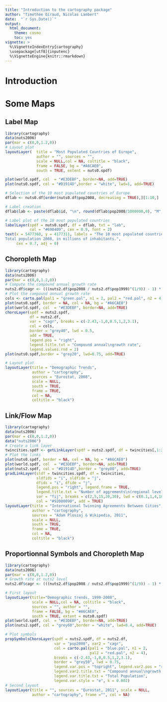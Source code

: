 ```yaml
---
title: "Introduction to the cartography package"
author: "Timothée Giraud, Nicolas Lambert"
date:  "`r Sys.Date()`"
output: 
  html_document: 
    theme: cosmo
    toc: yes
vignette: >
  %\VignetteIndexEntry{cartography}
  \usepackage[utf8]{inputenc}
  %\VignetteEngine{knitr::rmarkdown}
---
```


# Introduction


# Some Maps

## Label Map 
```r
library(cartography)
data(nuts2006)
par(mar = c(0,0,1.2,0))
# Layout plot
layoutLayer(  title = "Most Populated Countries of Europe",
              author = "", sources = "",
              scale = NULL,col = NA, coltitle = "black",
              frame = FALSE, bg = "#A6CAE0",
              south = TRUE, extent = nuts0.spdf)

plot(world.spdf, col  = "#E3DEBF", border=NA, add=TRUE)
plot(nuts0.spdf, col = "#D1914D",border = "white", lwd=1, add=TRUE)

# Selection of the 10 most populated countries of Europe
dflab <- nuts0.df[order(nuts0.df$pop2008, decreasing = TRUE),][1:10,]

# Label creation
dflab$lab <- paste(dflab$id, "\n", round(dflab$pop2008/1000000,0), "M", sep ="")

# Label plot of the 10 most populated countries
labelLayer(spdf = nuts0.spdf, df = dflab, txt = "lab",
           col = "#690409", cex = 0.9, font = 2)
text(x = 5477360, y = 4177311, labels = "The 10 most populated countries of Europe
Total population 2008, in millions of inhabitants.",
     cex = 0.7, adj = 0)

```

## Choropleth Map
```r
library(cartography)
data(nuts2006)
par(mar = c(0,0,1.2,0))
# Compute the compound annual growth rate
nuts2.df$cagr <- (((nuts2.df$pop2008 / nuts2.df$pop1999)^(1/9)) - 1) * 100
# Plot the compound annual growth rate
cols <- carto.pal(pal1 = "green.pal", n1 = 2, pal2 = "red.pal", n2 = 4)
plot(nuts0.spdf, border = NA, col = NA, bg = "#A6CAE0")
plot(world.spdf, col  = "#E3DEBF", border=NA, add=TRUE)
choroLayer(spdf = nuts2.spdf,
           df = nuts2.df,
           var = "cagr", breaks = c(-2.43,-1,0,0.5,1,2,3.1),
           col = cols,
           border = "grey40", lwd = 0.5,
           add = TRUE,
           legend.pos = "right",
           legend.title.txt = "Compound annual\ngrowth rate",
           legend.values.rnd = 2)
plot(nuts0.spdf,border = "grey20", lwd=0.75, add=TRUE)

# Layout plot
layoutLayer(title = "Demographic Trends", 
            author = "cartography",
            sources = "Eurostat, 2008",
            scale = NULL,
            south = TRUE,
            frame = TRUE,
            col = NA, 
            coltitle = "black")
```

## Link/Flow Map
```r
library(cartography)
data(nuts2006)
par(mar = c(0,0,1.2,0))
data("nuts2006")
# Create a link layer
twincities.spdf <- getLinkLayer(spdf = nuts2.spdf, df = twincities[,1:2])
# Plot the links
plot(nuts0.spdf, border = NA, col = NA, bg = "#A6CAE0")
plot(world.spdf, col  = "#E3DEBF", border=NA, add=TRUE)
plot(nuts2.spdf, col = "#D1914D",border = "grey80", add=TRUE)
gradLinkLayer(sldf = twincities.spdf, df = twincities,
              sldfids = "i", sldfide = "j",
              dfids = "i", dfide = "j",
              legend.pos = "right", legend.frame = TRUE,
              legend.title.txt = "Number of aggrements\n(regional level)",
              var = "fij", breaks = c(2,5,15,20,30), lwd = c(0.1,1,4,10),
              col = "#92000090", add = TRUE)
layoutLayer(title = "International Twinning Agreements Betwwen Cities", 
            author = "cartography",
            sources = "Adam Ploszaj & Wikipedia, 2011",
            scale = NULL,
            south = TRUE,
            frame = TRUE,
            col = NA, 
            coltitle = "black")
```

## Proportionnal Symbols and Choropleth Map

```r
library(cartography)
data(nuts2006)
par(mar = c(0,0,1.2,0))
# Growth rate at nuts2 level
nuts2.df$cagr <- (((nuts2.df$pop2008 / nuts2.df$pop1999)^(1/9)) - 1) * 100

# First layout
layoutLayer(title="Demographic trends, 1999-2008",
            scale = NULL,col = NA, coltitle = "black",
            sources = "", author = "",
            frame = FALSE, bg = "#A6CAE0",
            south = TRUE, extent = nuts0.spdf)
plot(world.spdf, col  = "#E3DEBF", border=NA, add=TRUE)
plot(nuts2.spdf, col = "grey60",border = "white", lwd=0.4, add=TRUE)

# Plot symbols
propSymbolsChoroLayer(spdf = nuts2.spdf, df = nuts2.df,
                      var = "pop2008", var2 = "cagr",
                      col = carto.pal(pal1 = "blue.pal", n1 = 2,
                                      pal2 = "red.pal", n2 = 4),
                      breaks = c(-2.43,-1,0,0.5,1,2,3.1),
                      border = "grey50", lwd = 0.75,
                      legend.var.pos = "topright", legend.var2.pos = "right",
                      legend.var2.title.txt = "Compound annual\ngrowth rate",
                      legend.var.title.txt = "Total Population",
                      legend.var.style = "e", k = 0.002)
# Second layout
layoutLayer(title = "", sources = "Eurostat, 2011", scale = NULL,
            author = "cartography", frame ="", col = NA)
```






